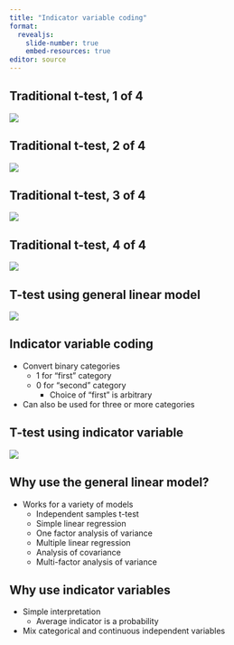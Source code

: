 ```yaml
---
title: "Indicator variable coding"
format: 
  revealjs:
    slide-number: true
    embed-resources: true
editor: source
---
```


## Traditional t-test, 1 of 4

![](images/housing-analysis-07.png)

## Traditional t-test, 2 of 4

![](images/housing-analysis-06.png)

## Traditional t-test, 3 of 4

![](images/housing-analysis-08.png)

## Traditional t-test, 4 of 4

![](images/housing-analysis-09.png)

## T-test using general linear model

![](images/housing-analysis-10.png)

## Indicator variable coding

-   Convert binary categories
    -   1 for "first" category
    -   0 for "second" category
        -   Choice of "first" is arbitrary
-   Can also be used for three or more categories

## T-test using indicator variable

![](images/housing-analysis-11.png)

## Why use the general linear model?

-   Works for a variety of models
    -   Independent samples t-test
    -   Simple linear regression
    -   One factor analysis of variance
    -   Multiple linear regression
    -   Analysis of covariance
    -   Multi-factor analysis of variance

## Why use indicator variables

-   Simple interpretation
    -   Average indicator is a probability
-   Mix categorical and continuous independent variables

